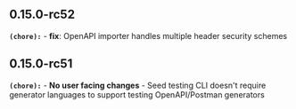 ## 0.15.0-rc52
**`(chore):`** - **fix**: OpenAPI importer handles multiple header security schemes

## 0.15.0-rc51
**`(chore):`** - **No user facing changes** - Seed testing CLI doesn't require generator languages to support testing OpenAPI/Postman generators

